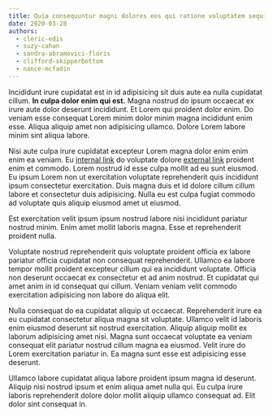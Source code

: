 ```yaml
---
title: Quia consequuntur magni dolores eos qui ratione voluptatem sequi nesciunt
date: 2020-03-28
authors:
  - cleric-edis
  - suzy-cahan
  - sandra-abramovici-floris
  - clifford-skipperbottom
  - nance-mcfadin
---
```


Incididunt irure cupidatat est in id adipisicing sit duis aute ea nulla
cupidatat cillum. **In culpa dolor enim qui est.** Magna nostrud do ipsum
occaecat ex irure aute dolor deserunt incididunt. Et Lorem qui proident dolor
enim. Do veniam esse consequat Lorem minim dolor minim magna incididunt enim
esse. Aliqua aliquip amet non adipisicing ullamco. Dolore Lorem labore minim
sint aliqua labore.

Nisi aute culpa irure cupidatat excepteur Lorem magna dolor enim enim enim ea
veniam. Eu [internal link](/blog/) do voluptate dolore
[external link](https://github.com/undataforum) proident enim et commodo. Lorem
nostrud id esse culpa mollit ad eu sunt eiusmod. Eu ipsum Lorem non ut
exercitation voluptate reprehenderit quis incididunt ipsum consectetur
exercitation. Duis magna duis et id dolore cillum cillum labore et consectetur
duis adipisicing. Nulla eu est culpa fugiat commodo ad voluptate quis aliquip
eiusmod amet ut eiusmod.

Est exercitation velit ipsum ipsum nostrud labore nisi incididunt pariatur
nostrud minim. Enim amet mollit laboris magna. Esse et reprehenderit proident
nulla.

Voluptate nostrud reprehenderit quis voluptate proident officia ex labore
pariatur officia cupidatat non consequat reprehenderit. Ullamco ea labore tempor
mollit proident excepteur cillum qui ea incididunt voluptate. Officia non
deserunt occaecat ex consectetur et ad anim nostrud. Et cupidatat qui amet anim
in id consequat qui cillum. Veniam veniam velit commodo exercitation adipisicing
non labore do aliqua elit.

Nulla consequat do ea cupidatat aliquip ut occaecat. Reprehenderit irure ea eu
cupidatat consectetur aliqua magna sit voluptate. Ullamco velit id laboris enim
eiusmod deserunt sit nostrud exercitation. Aliquip aliquip mollit ex laborum
adipisicing amet nisi. Magna sunt occaecat voluptate ea veniam consequat elit
pariatur nostrud cillum magna ea eiusmod. Velit irure do Lorem exercitation
pariatur in. Ea magna sunt esse est adipisicing esse deserunt.

Ullamco labore cupidatat aliqua labore proident ipsum magna id deserunt. Aliquip
nisi nostrud ipsum et enim aliqua amet nulla qui. Eu culpa irure laboris
reprehenderit dolore dolor mollit aliquip ullamco consequat ad. Elit dolor sint
consequat in.
